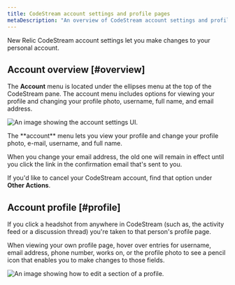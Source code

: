 ```yaml
---
title: CodeStream account settings and profile pages
metaDescription: "An overview of CodeStream account settings and profile pages."
---
```


New Relic CodeStream account settings let you make changes to your personal account.

## Account overview [#overview]

The **Account** menu is located under the ellipses menu at the top of the CodeStream pane. The account menu includes options for viewing your profile and changing your profile photo, username, full name, and email address.

![An image showing the account settings UI.](/images/AccountSettings2.png "account settings")
<figcaption>The **account** menu lets you view your profile and change your profile photo, e-mail, username, and full name.</figcaption>

When you change your email address, the old one will remain in effect until you click the link in the confirmation email that's sent to you.

If you'd like to cancel your CodeStream account, find that option  under **Other Actions**.

## Account profile [#profile]

If you click a headshot from anywhere in CodeStream (such as, the activity feed or a discussion thread) you're taken to that person's profile page.

When viewing your own profile page, hover over entries for username, email address, phone number, works on, or the profile photo to see a pencil icon that enables you to make changes to those fields.

![An image showing how to edit a section of a profile.](/images/EditProfile.png "Edit profile")
